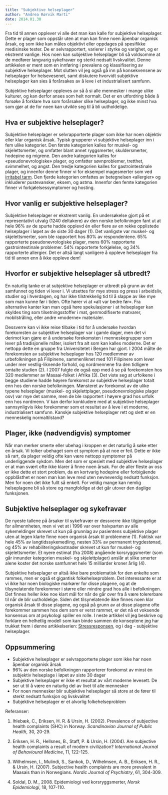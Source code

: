 ```yaml
---
title: "Subjektive helseplager"
author: "Andrea Rørvik Marti"
date: 2014.01.30
---
```


Fra tid til annen opplever vi alle det man kan kalle for subjektive helseplager. Dette er plager som oppstår uten at man kan finne noen åpenbar organisk årsak, og som ikke kan måles objektivt eller oppdages på spesifikke medisinske tester. De er selvrapportert, varierer i styrke og varighet, og er ekstremt vanlige. Hos noen kan subjektive helseplager bli så voldsomme at de medfører langvarig sykefravær og sterkt nedsatt livskvalitet. Denne artikkelen er ment som en innføring i prevalens og klassifisering av subjektive helseplager. Mot slutten vil jeg også gå inn på konsekvensene av helseplager for helsevesenet, samt diskutere hvorvidt subjektive helseplager kan sies å forårsakes av å leve i et industrialisert samfunn.

Subjektive helseplager oppleves av så å si alle mennesker i mange ulike kulturer, og kan derfor anses som helt normalt. Det er en utfordring både å forsøke å forklare hva som forårsaker slike helseplager, og ikke minst hva som gjør at de for noen kan utvikle seg til å bli uutholdelige.

## Hva er subjektive helseplager?

Subjektive helseplager er selvrapporterte plager som ikke har noen objektiv eller klar organisk årsak. Typisk grupperer vi subjektive helseplager inn i fem ulike kategorier. Den første kategorien kalles for muskel- og skjelettsmerter, og omfatter blant annet ryggsmerter, skuldersmerter, hodepine og migrene. Den andre kategorien kalles for «pseudonevrologiske» plager, og omfatter søvnproblemer, tretthet, svimmelhet, og angst. Den tredje kategorien kalles for gastrointestinale plager, og innenfor denne finner vi for eksempel magesmerter som ved [irritabel tarm](irritabel-tarm-behandling.qmd). Den fjerde kategorien omfattes av betegnelsen «allergier» og inkluderer pustevansker, eksem, og astma. Innenfor den femte kategorien finner vi forkjølelsessymptomer og hosting.

## Hvor vanlig er subjektive helseplager?

Subjektive helseplager er ekstremt vanlig. En undersøkelse gjort på et representativt utvalg (1240 deltakere) av den norske befolkningen fant ut at hele 96% av de spurte hadde opplevd én eller flere av en rekke opplistede helseplager i løpet av de siste 30 dager (1). Det vanligste var muskel- og skjelettsmerter, som ble rapportert hos 80% av respondentene. 65% rapporterte pseudonevrologiske plager, mens 60% rapporterte gastrointestinale problemer. 54% rapporterte forkjølelse, og 34% rapporterte allergier. Det er altså langt vanligere å oppleve helseplager fra tid til annen enn å ikke oppleve dem!

## Hvorfor er subjektive helseplager så utbredt?

En naturlig tanke er at subjektive helseplager er utbredt på grunn av det samfunnet og tiden vi lever i. Vi utsettes for mye stress og press i arbeidsliv, studier og i hverdagen, og har ikke tilstrekkelig tid til å slappe av like mye som man kunne før i tiden. Ofte hører vi at «alt var bedre før». Fra alternative kanter kan man også høre spekulasjoner i at helseplager kan skyldes ting som tilsetningsstoffer i mat, genmodifiserte matvarer, mobilstråling, eller andre «moderne» materialer.

Dessverre kan vi ikke reise tilbake i tid for å undersøke hvordan forekomsten av subjektive helseplager var i gamle dager, men det vi derimot kan gjøre er å undersøke forekomsten i menneskegrupper som lever på tradisjonelle måter, isolert fra alt som kan kalles moderne. Det er nettopp dette en gruppe fra Universitetet i Bergen har gjort. I 2004 målte de forekomsten av subjektive helseplager hos 120 medlemmer av urbefolkningen på Filipinene, sammenliknet med 101 Filipinere som lever under mer vestlig-liknende forhold, og nordmennene fra den tidligere omtalte studien (2). I 2007 fulgte de også opp med å se på forekomsten hos 320 medlemmer av Masaai-folket i Afrika (3). Det viste seg at urfolkene i begge studiene hadde høyere forekomst av subjektive helseplager totalt enn hos den norske befolkningen. Mønsteret av forekomst av de ulike typene helseplager (muskel- og skjelettplager, pseudonevrologiske plager osv) var mye det samme, men de ble rapportert i høyere grad hos urfolk enn hos nordmenn. V kan derfor konkludere med at subjektive helseplager sannsynligvis ikke forekommer som et resultat av å leve i et moderne, industrialisert samfunn. Kanskje subjektive helseplager rett og slett er en menneskelig normaltilstand?

## Plager, ikke (nødvendigvis) symptomer

Når man merker smerte eller ubehag i kroppen er det naturlig å søke etter en årsak. Vi tolker ubehaget som et symptom på at noe er feil. Dette er ikke så rart, da plager veldig ofte kan være nettopp symptomer på underliggende sykdom. Men det som er spesielt med subjektive helseplager er at man svært ofte ikke klarer å finne noen årsak. For de aller fleste av oss er ikke dette et stort problem, da en kortvarig hodepine eller forbigående oppblåsthet er noen man kan leve med uten nevneverdig nedsatt funksjon. Men for noen det ikke fullt så enkelt. For veldig mange kan nemlig helseplagene bli så store og mangfoldige at det går utover den daglige funksjonen.

## Subjektive helseplager og sykefravær

De nyeste tallene på årsaker til sykefravær er dessverre ikke tilgjengelige for allmennheten, men vi vet at i 1996 var over halvparten av alle sykemeldinger skrevet ut kun på grunnlag av pasientens subjektive plager uten at legen klarte finne noen organisk årsak til problemene (1). Faktisk var hele 45% av langtidssykemedling, nesten 33% av permanent trygdestønad, og 45% av rehabiliteringskostnader skrevet ut kun for muskel- og skjelettsmerter. Et nyere estimat (fra 2008) angående korsryggsmerter (som går innunder kategorien muskel- og skjelettplager) anslår at slike smerter alene koster det norske samfunnet hele 15 milliarder kroner årlig (4).

Subjektive helseplager er altså ikke bare problematisk for den enkelte som rammes, men er også et gigantisk folkehelseproblem. Det interessante er at vi ikke har noen biologiske markører for disse plagene, og at de tilsynelatende forekommer i større eller mindre grad hos alle i befolkningen. Det finnes heller ikke noe klart mål for når de går over fra å være tolererbare til når de blir uutholdelige. Siden det tilsynelatende ikke finnes noen klar organisk årsak til disse plagene, og også på grunn av at disse plagene ofte forekommer sammen hos dem som er verst rammet, er det nå et voksende konsensus om at psykologi spiller en rolle. I neste artikkel vil jeg beskrive og forklare en helhetlig modell som kan binde sammen de konseptene jeg har trukket frem i denne artikkelserien: [Stressresponsen](stressresponsen.qmd), og i dag - subjektive helseplager.

## Oppsummering

-   Subjektive helseplager er selvrapporterte plager som ikke har noen åpenbar organisk årsak
-   96% av den norske befolkningen rapporterer forekomst av minst én subjektiv helseplage i løpet av siste 30 dager
-   Subjektive helseplager er ikke et resultat av vårt moderne levesett. De ser ut til å være en naturlig del av livet til alle mennesker
-   For noen mennesker blir subjektive helseplager så store at de fører til sterkt nedsatt funksjon og livskvalitet
-   Subjektive helseplager er et alvorlig folkehelseproblem

Referanser:

1.  Ihlebæk, C., Eriksen, H. R. & Ursin, H. (2002). Prevalence of subjective health complaints (SHC) in Norway. *Scandinavian Journal of Public Health*, 30, 20-29.

2.  Eriksen, H. R., Hellsnes, B., Staff, P. & Ursin, H. (2004). Are subjective health complaints a result of modern civilization? *International Journal of Behavioural Medicine*, 11, 122-125.

3.  Wilhelmsen, I., Mulindi, S., Sankok, D., Wilhelmsen, A. B., Eriksen, H. R., & Ursin, H. (2007). Subjective health complaints are more prevalent in Maasais than in Norwegians. *Nordic Journal of Psychiatry*, 61, 304-309.

4.  Soldal, D. M., 2008. Epidemiologi ved korsryggsmerter, *Norsk Epidemiologi*, 18, 107-110.
